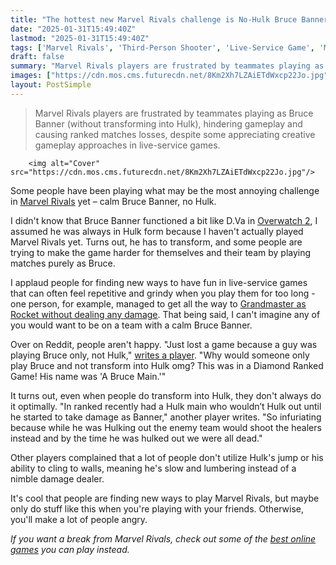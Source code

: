 ```yaml
---
title: "The hottest new Marvel Rivals challenge is No-Hulk Bruce Banner - and everybody hates it"
date: "2025-01-31T15:49:40Z"
lastmod: "2025-01-31T15:49:40Z"
tags: ['Marvel Rivals', 'Third-Person Shooter', 'Live-Service Game', 'Multiplayer Game', 'Online Game']
draft: false
summary: "Marvel Rivals players are frustrated by teammates playing as Bruce Banner (without transforming into Hulk), hindering gameplay and causing ranked matches losses, despite some appreciating creative gameplay approaches in live-service games."
images: ["https://cdn.mos.cms.futurecdn.net/8Km2Xh7LZAiETdWxcp22Jo.jpg"]
layout: PostSimple
---
```

> Marvel Rivals players are frustrated by teammates playing as Bruce Banner (without transforming into Hulk), hindering gameplay and causing ranked matches losses, despite some appreciating creative gameplay approaches in live-service games.


        <img alt="Cover" src="https://cdn.mos.cms.futurecdn.net/8Km2Xh7LZAiETdWxcp22Jo.jpg"/>
        
Some people have been playing what may be the most annoying challenge in [<u>Marvel Rivals</u>](https://www.gamesradar.com/games/third-person-shooter/marvel-rivals-characters-tier-list/) yet – calm Bruce Banner, no Hulk.

I didn't know that Bruce Banner functioned a bit like D.Va in [<u>Overwatch 2</u>](https://www.gamesradar.com/overwatch-2-tier-list/), I assumed he was always in Hulk form because I haven't actually played Marvel Rivals yet. Turns out, he has to transform, and some people are trying to make the game harder for themselves and their team by playing matches purely as Bruce.

I applaud people for finding new ways to have fun in live-service games that can often feel repetitive and grindy when you play them for too long - one person, for example, managed to get all the way to [<u>Grandmaster as Rocket without dealing any damage</u>](https://www.gamesradar.com/games/third-person-shooter/famed-marvel-rivals-pacifist-support-player-begs-devs-to-reverse-the-accidental-22-damage-they-inflicted-devs-say-no/). That being said, I can't imagine any of you would want to be on a team with a calm Bruce Banner.

Over on Reddit, people aren't happy. "Just lost a game because a guy was playing Bruce only, not Hulk," [writes a player](https://www.reddit.com/r/marvelrivals/comments/1iawix8/just_lost_a_game_because_a_guy_was_playing_bruce/?utm_source=share&utm_medium=web3x&utm_name=web3xcss&utm_term=1&utm_content=share_button). "Why would someone only play Bruce and not transform into Hulk omg? This was in a Diamond Ranked Game! His name was 'A Bruce Main.'"

It turns out, even when people do transform into Hulk, they don't always do it optimally. "In ranked recently had a Hulk main who wouldn’t Hulk out until he started to take damage as Banner," another player writes. "So infuriating because while he was Hulking out the enemy team would shoot the healers instead and by the time he was hulked out we were all dead."

Other players complained that a lot of people don't utilize Hulk's jump or his ability to cling to walls, meaning he's slow and lumbering instead of a nimble damage dealer.

It's cool that people are finding new ways to play Marvel Rivals, but maybe only do stuff like this when you're playing with your friends. Otherwise, you'll make a lot of people angry.

*If you want a break from Marvel Rivals, check out some of the *[<em>best online games</em>](https://www.gamesradar.com/best-online-games/)* you can play instead.*
        